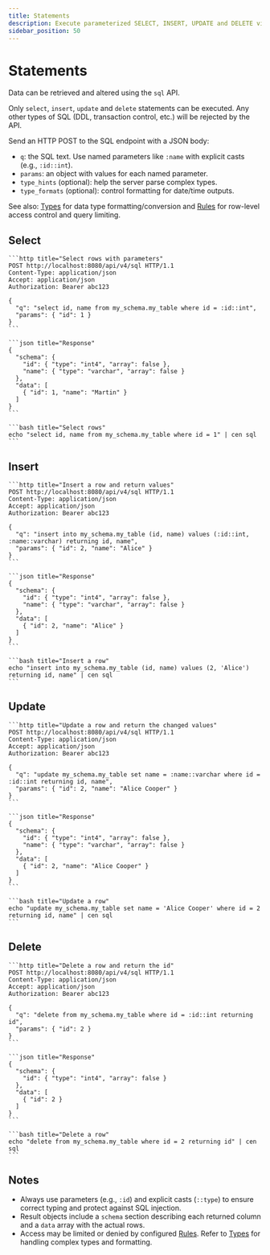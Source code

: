 ```yaml
---
title: Statements
description: Execute parameterized SELECT, INSERT, UPDATE and DELETE via the SQL API.
sidebar_position: 50
---
```



# Statements

Data can be retrieved and altered using the `sql` API.

Only `select`, `insert`, `update` and `delete` statements can be executed. Any other types of SQL (DDL, transaction control, etc.) will be rejected by the API.

Send an HTTP POST to the SQL endpoint with a JSON body:
- `q`: the SQL text. Use named parameters like `:name` with explicit casts (e.g., `:id::int`).
- `params`: an object with values for each named parameter.
- `type_hints` (optional): help the server parse complex types.
- `type_formats` (optional): control formatting for date/time outputs.

See also: [Types](./types) for data type formatting/conversion and [Rules](./rules) for row-level access control and query limiting.

## Select

<Tabs>
  <TabItem value="http" label="HTTP" default>

    ```http title="Select rows with parameters"
    POST http://localhost:8080/api/v4/sql HTTP/1.1
    Content-Type: application/json
    Accept: application/json
    Authorization: Bearer abc123

    {
      "q": "select id, name from my_schema.my_table where id = :id::int",
      "params": { "id": 1 }
    }
    ```

    ```json title="Response"
    {
      "schema": {
        "id": { "type": "int4", "array": false },
        "name": { "type": "varchar", "array": false }
      },
      "data": [
        { "id": 1, "name": "Martin" }
      ]
    }
    ```

  </TabItem>
  <TabItem value="cli" label="CLI">

    ```bash title="Select rows"
    echo "select id, name from my_schema.my_table where id = 1" | cen sql
    ```

  </TabItem>
</Tabs>

## Insert

<Tabs>
  <TabItem value="http" label="HTTP" default>

    ```http title="Insert a row and return values"
    POST http://localhost:8080/api/v4/sql HTTP/1.1
    Content-Type: application/json
    Accept: application/json
    Authorization: Bearer abc123

    {
      "q": "insert into my_schema.my_table (id, name) values (:id::int, :name::varchar) returning id, name",
      "params": { "id": 2, "name": "Alice" }
    }
    ```

    ```json title="Response"
    {
      "schema": {
        "id": { "type": "int4", "array": false },
        "name": { "type": "varchar", "array": false }
      },
      "data": [
        { "id": 2, "name": "Alice" }
      ]
    }
    ```

  </TabItem>
  <TabItem value="cli" label="CLI">

    ```bash title="Insert a row"
    echo "insert into my_schema.my_table (id, name) values (2, 'Alice') returning id, name" | cen sql
    ```

  </TabItem>
</Tabs>

## Update

<Tabs>
  <TabItem value="http" label="HTTP" default>

    ```http title="Update a row and return the changed values"
    POST http://localhost:8080/api/v4/sql HTTP/1.1
    Content-Type: application/json
    Accept: application/json
    Authorization: Bearer abc123

    {
      "q": "update my_schema.my_table set name = :name::varchar where id = :id::int returning id, name",
      "params": { "id": 2, "name": "Alice Cooper" }
    }
    ```

    ```json title="Response"
    {
      "schema": {
        "id": { "type": "int4", "array": false },
        "name": { "type": "varchar", "array": false }
      },
      "data": [
        { "id": 2, "name": "Alice Cooper" }
      ]
    }
    ```

  </TabItem>
  <TabItem value="cli" label="CLI">

    ```bash title="Update a row"
    echo "update my_schema.my_table set name = 'Alice Cooper' where id = 2 returning id, name" | cen sql
    ```

  </TabItem>
</Tabs>

## Delete

<Tabs>
  <TabItem value="http" label="HTTP" default>

    ```http title="Delete a row and return the id"
    POST http://localhost:8080/api/v4/sql HTTP/1.1
    Content-Type: application/json
    Accept: application/json
    Authorization: Bearer abc123

    {
      "q": "delete from my_schema.my_table where id = :id::int returning id",
      "params": { "id": 2 }
    }
    ```

    ```json title="Response"
    {
      "schema": {
        "id": { "type": "int4", "array": false }
      },
      "data": [
        { "id": 2 }
      ]
    }
    ```

  </TabItem>
  <TabItem value="cli" label="CLI">

    ```bash title="Delete a row"
    echo "delete from my_schema.my_table where id = 2 returning id" | cen sql
    ```

  </TabItem>
</Tabs>

## Notes

- Always use parameters (e.g., `:id`) and explicit casts (`::type`) to ensure correct typing and protect against SQL injection.
- Result objects include a `schema` section describing each returned column and a `data` array with the actual rows.
- Access may be limited or denied by configured [Rules](./rules). Refer to [Types](./types) for handling complex types and formatting.
